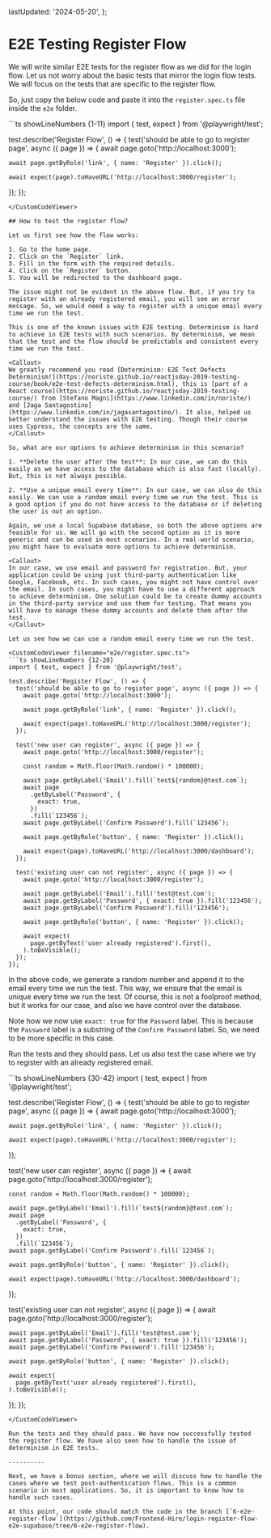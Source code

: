 
  lastUpdated: '2024-05-20',
};

# E2E Testing Register Flow

We will write similar E2E tests for the register flow as we did for the login flow. Let us not worry about the basic tests that mirror the login flow tests. We will focus on the tests that are specific to the register flow.

So, just copy the below code and paste it into the `register.spec.ts` file inside the `e2e` folder.

<CustomCodeViewer filename="e2e/register.spec.ts">
```ts showLineNumbers {1-11}
import { test, expect } from '@playwright/test';

test.describe('Register Flow', () => {
  test('should be able to go to register page', async ({ page }) => {
    await page.goto('http://localhost:3000');

    await page.getByRole('link', { name: 'Register' }).click();

    await expect(page).toHaveURL('http://localhost:3000/register');
  });
});
```
</CustomCodeViewer>

## How to test the register flow?

Let us first see how the flow works:

1. Go to the home page.
2. Click on the `Register` link.
3. Fill in the form with the required details.
4. Click on the `Register` button.
5. You will be redirected to the dashboard page.

The issue might not be evident in the above flow. But, if you try to register with an already registered email, you will see an error message. So, we would need a way to register with a unique email every time we run the test. 

This is one of the known issues with E2E testing. Determinism is hard to achieve in E2E tests with such scenarios. By determinism, we mean that the test and the flow should be predictable and consistent every time we run the test.

<Callout>
We greatly recommend you read [Determinism: E2E Test Defects Determinism!](https://noriste.github.io/reactjsday-2019-testing-course/book/e2e-test-defects-determinism.html), this is [part of a React course](https://noriste.github.io/reactjsday-2019-testing-course/) from [Stefano Magni](https://www.linkedin.com/in/noriste/) and [Jaga Santagostino](https://www.linkedin.com/in/jagasantagostino/). It also, helped us better understand the issues with E2E testing. Though their course uses Cypress, the concepts are the same.
</Callout>

So, what are our options to achieve determinism in this scenario?

1. **Delete the user after the test**: In our case, we can do this easily as we have access to the database which is also fast (locally). But, this is not always possible.

2. **Use a unique email every time**: In our case, we can also do this easily. We can use a random email every time we run the test. This is a good option if you do not have access to the database or if deleting the user is not an option.

Again, we use a local Supabase database, so both the above options are feasible for us. We will go with the second option as it is more generic and can be used in most scenarios. In a real-world scenario, you might have to evaluate more options to achieve determinism. 

<Callout>
In our case, we use email and password for registration. But, your application could be using just third-party authentication like Google, Facebook, etc. In such cases, you might not have control over the email. In such cases, you might have to use a different approach to achieve determinism. One solution could be to create dummy accounts in the third-party service and use them for testing. That means you will have to manage these dummy accounts and delete them after the test. 
</Callout>

Let us see how we can use a random email every time we run the test.

<CustomCodeViewer filename="e2e/register.spec.ts">
```ts showLineNumbers {12-28}
import { test, expect } from '@playwright/test';

test.describe('Register Flow', () => {
  test('should be able to go to register page', async ({ page }) => {
    await page.goto('http://localhost:3000');

    await page.getByRole('link', { name: 'Register' }).click();

    await expect(page).toHaveURL('http://localhost:3000/register');
  });

  test('new user can register', async ({ page }) => {
    await page.goto('http://localhost:3000/register');

    const random = Math.floor(Math.random() * 100000);

    await page.getByLabel('Email').fill(`test${random}@test.com`);
    await page
      .getByLabel('Password', {
        exact: true,
      })
      .fill(`123456`);
    await page.getByLabel('Confirm Password').fill(`123456`);

    await page.getByRole('button', { name: 'Register' }).click();

    await expect(page).toHaveURL('http://localhost:3000/dashboard');
  });

  test('existing user can not register', async ({ page }) => {
    await page.goto('http://localhost:3000/register');

    await page.getByLabel('Email').fill('test@test.com');
    await page.getByLabel('Password', { exact: true }).fill('123456');
    await page.getByLabel('Confirm Password').fill('123456');

    await page.getByRole('button', { name: 'Register' }).click();

    await expect(
      page.getByText('user already registered').first(),
    ).toBeVisible();
  });
});
```
</CustomCodeViewer>

In the above code, we generate a random number and append it to the email every time we run the test. This way, we ensure that the email is unique every time we run the test. Of course, this is not a foolproof method, but it works for our case, and also we have control over the database.

Note how we now use `exact: true` for the `Password` label. This is because the `Password` label is a substring of the `Confirm Password` label. So, we need to be more specific in this case.

Run the tests and they should pass. Let us also test the case where we try to register with an already registered email.

<CustomCodeViewer filename="e2e/register.spec.ts">
```ts showLineNumbers {30-42}
import { test, expect } from '@playwright/test';

test.describe('Register Flow', () => {
  test('should be able to go to register page', async ({ page }) => {
    await page.goto('http://localhost:3000');

    await page.getByRole('link', { name: 'Register' }).click();

    await expect(page).toHaveURL('http://localhost:3000/register');
  });

  test('new user can register', async ({ page }) => {
    await page.goto('http://localhost:3000/register');

    const random = Math.floor(Math.random() * 100000);

    await page.getByLabel('Email').fill(`test${random}@test.com`);
    await page
      .getByLabel('Password', {
        exact: true,
      })
      .fill(`123456`);
    await page.getByLabel('Confirm Password').fill(`123456`);

    await page.getByRole('button', { name: 'Register' }).click();

    await expect(page).toHaveURL('http://localhost:3000/dashboard');
  });

  test('existing user can not register', async ({ page }) => {
    await page.goto('http://localhost:3000/register');

    await page.getByLabel('Email').fill('test@test.com');
    await page.getByLabel('Password', { exact: true }).fill('123456');
    await page.getByLabel('Confirm Password').fill('123456');

    await page.getByRole('button', { name: 'Register' }).click();

    await expect(
      page.getByText('user already registered').first(),
    ).toBeVisible();
  });
});
```
</CustomCodeViewer>

Run the tests and they should pass. We have now successfully tested the register flow. We have also seen how to handle the issue of determinism in E2E tests.

----------

Next, we have a bonus section, where we will discuss how to handle the cases where we test post-authentication flows. This is a common scenario in most applications. So, it is important to know how to handle such cases.

At this point, our code should match the code in the branch [`6-e2e-register-flow`](https://github.com/Frontend-Hire/login-register-flow-e2e-supabase/tree/6-e2e-register-flow).